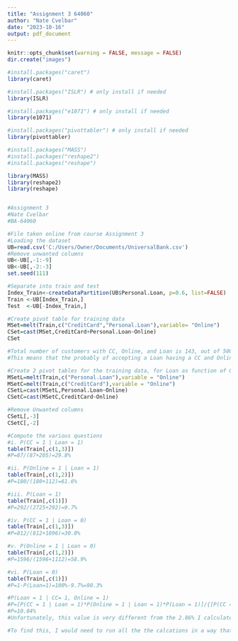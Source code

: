 ---
title: "Assignment 3 64060"
author: "Nate Cvelbar"
date: "2023-10-16"
output: pdf_document
---

```{r setup, include=FALSE}
knitr::opts_chunk$set(warning = FALSE, message = FALSE)
dir.create("images")
```

```{r}
#install.packages("caret")
library(caret)

#install.packages("ISLR") # only install if needed
library(ISLR)

#install.packages("e1071") # only install if needed
library(e1071)

#install.packages("pivottabler") # only install if needed
library(pivottabler)

#install.packages("MASS") 
#install.packages("reshape2") 
#install.packages("reshape") 

library(MASS) 
library(reshape2) 
library(reshape) 



```

``` {r}
#Assignment 3
#Nate Cvelbar 
#BA-64060

#File taken online from course Assignment 3
#Loading the dataset
UB=read.csv('C:/Users/Owner/Documents/UniversalBank.csv')
#Remove unwanted columns
UB<-UB[,-1:-9]
UB<-UB[,-2:-3]
set.seed(111)

#Separate into train and test
Index_Train<-createDataPartition(UB$Personal.Loan, p=0.6, list=FALSE)
Train <-UB[Index_Train,]
Test  <-UB[-Index_Train,]
```

```{r}
#Create pivot table for training data
MSet=melt(Train,c("CreditCard","Personal.Loan"),variable= "Online")
CSet=cast(MSet,CreditCard+Personal.Loan~Online)
CSet

#Total number of customers with CC, Online, and Loan is 143, out of 5000 total.
#This means that the probably of accepting a Loan having a CC and Online is  0.0286, or 2.86%

```

```{r}
#Create 2 pivot tables for the training data, for Loan as function of Online and for Loan as function of CC
MSetL=melt(Train,c("Personal.Loan"),variable = "Online")
MSetC=melt(Train,c("CreditCard"),variable = "Online")
CSetL=cast(MSetL,Personal.Loan~Online)
CSetC=cast(MSetC,CreditCard~Online)

#Remove Unwanted columns
CSetL[,-3]
CSetC[,-2]

```


```{r}
#Compute the various questions
#i. P(CC = 1 | Loan = 1)
table(Train[,c(1,3)])
#P=87/(87+205)=29.8%
```

```{r}
#ii. P(Online = 1 | Loan = 1)
table(Train[,c(1,2)])
#P=180/(180+112)=61.6%
```

```{r}
#iii. P(Loan = 1)
table(Train[,c(1)])
#P=292/(2725+292)=9.7%
```

```{r}
#iv. P(CC = 1 | Loan = 0)
table(Train[,c(1,3)])
#P=812/(812+1896)=30.0%
```

```{r}
#v. P(Online = 1 | Loan = 0)
table(Train[,c(1,2)])
#P=1596/(1596+1112)=58.9%
```

```{r}
#vi. P(Loan = 0)
table(Train[,c(1)])
#P=1-P(Loan=1)=100%-9.7%=90.3%
```

```{r}
#P(Loan = 1 | CC= 1, Online = 1)
#P=[P(CC = 1 | Loan = 1)*P(Online = 1 | Loan = 1)*P(Loan = 1)]/{[P(CC = 1 | Loan = 1)*P(Online = 1 | Loan = 1)*P(Loan = 1)]+[P(CC = 1 | Loan = 0)*P(Online = 1 | Loan = 0)*P(Loan = 0)]}
#P=10.04%
#Unfortunately, this value is very different from the 2.86% I calculated in step B. The more accurate estimate would be the way from step B, because the way shown in this current step is more of a trick, and does not provide fully accurate numbers
```

```{r}
#To find this, I would need to run all the the calcations in a way that corresponds to the step D. Then, I would compare to a calculated value found using a similar way to step B.

```